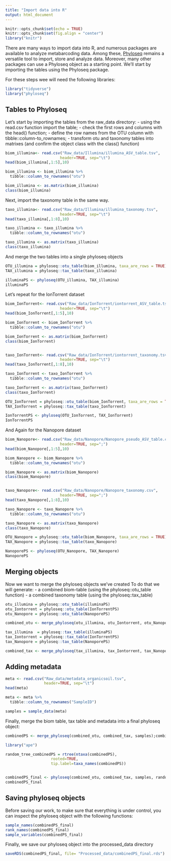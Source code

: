 ```yaml
---
title: "Import data into R"
output: html_document
---
```


```r
knitr::opts_chunk$set(echo = TRUE)
knitr::opts_chunk$set(fig.align = "center")
library("knitr")
```

There are many ways to import data into R, and numerous packages are available to analyze metabarcoding data. Among these, [Phyloseq](http://www.r-project.org) remains a versatile tool to import, store and analyze data. Moreover, many other packages can use a Phyloseq object as a starting point. We'll start by importing the tables using the Phyloseq package. 

For these steps wee will need the following libraries: 

```r
library("tidyverse")
library("phyloseq")
```

Tables to Phyloseq
----
Let's start by importing the tables from the raw_data directory: 
- using the read.csv function import the table;
- check the first rows and columns with the head() function;
- define the row names from the OTU column with tibble::column-to_rownames;
- transform otu and taxonomy tables into matrixes (and confirm the object class with the class() function)

```r
biom_illumina<- read.csv("Raw_data/Illumina/illumina_ASV_table.tsv", 
                        header=TRUE, sep="\t")
head(biom_illumina[,1:5],10)

biom_illumina <- biom_illumina %>%
  tibble::column_to_rownames("otu") 

biom_illumina <- as.matrix(biom_illumina)
class(biom_illumina)
```

Next, import the taxonomy table in the same way.

```r
taxo_illumina<- read.csv("Raw_data/Illumina/illumina_taxonomy.tsv", 
                        header=TRUE, sep="\t")
head(taxo_illumina[,1:8],10)

taxo_illumina <- taxo_illumina %>%
  tibble::column_to_rownames("otu")

taxo_illumina <- as.matrix(taxo_illumina)
class(taxo_illumina) 
```

And merge the two tables into a single phyloseq objects

```r
OTU_illumina = phyloseq::otu_table(biom_illumina, taxa_are_rows = TRUE)
TAX_illumina = phyloseq::tax_table(taxo_illumina)

illuminaPS <- phyloseq(OTU_illumina, TAX_illumina)
illuminaPS
```

Let's repeat for the IonTorrent dataset 

```r
biom_IonTorrent<- read.csv("Raw_data/IonTorrent/iontorrent_ASV_table.tsv", 
                        header=TRUE, sep="\t")
head(biom_IonTorrent[,1:5],10)

biom_IonTorrent <- biom_IonTorrent %>%
  tibble::column_to_rownames("otu")

biom_IonTorrent <- as.matrix(biom_IonTorrent)
class(biom_IonTorrent)


taxo_IonTorrent<- read.csv("Raw_data/IonTorrent/iontorrent_taxonomy.tsv", 
                        header=TRUE, sep="\t")
head(taxo_IonTorrent[,1:8],10)

taxo_IonTorrent <- taxo_IonTorrent %>%
  tibble::column_to_rownames("otu") 

taxo_IonTorrent <- as.matrix(taxo_IonTorrent)
class(taxo_IonTorrent) 

OTU_IonTorrent = phyloseq::otu_table(biom_IonTorrent, taxa_are_rows = TRUE)
TAX_IonTorrent = phyloseq::tax_table(taxo_IonTorrent)

IonTorrentPS <- phyloseq(OTU_IonTorrent, TAX_IonTorrent)
IonTorrentPS
```

And Again for the Nanopore dataset 

```r
biom_Nanopore<- read.csv("Raw_data/Nanopore/Nanopore_pseudo_ASV_table.csv", 
                        header=TRUE, sep=";")
head(biom_Nanopore[,1:5],10)

biom_Nanopore <- biom_Nanopore %>%
  tibble::column_to_rownames("otu")

biom_Nanopore <- as.matrix(biom_Nanopore)
class(biom_Nanopore)


taxo_Nanopore<- read.csv("Raw_data/Nanopore/Nanopore_taxonomy.csv", 
                        header=TRUE, sep=";")
head(taxo_Nanopore[,1:8],10)

taxo_Nanopore <- taxo_Nanopore %>%
  tibble::column_to_rownames("otu") 

taxo_Nanopore <- as.matrix(taxo_Nanopore)
class(taxo_Nanopore) 

OTU_Nanopore = phyloseq::otu_table(biom_Nanopore, taxa_are_rows = TRUE)
TAX_Nanopore = phyloseq::tax_table(taxo_Nanopore)

NanoporePS <- phyloseq(OTU_Nanopore, TAX_Nanopore)
NanoporePS
```


Merging objects
----

Now we want to merge the phyloseq objects we've created
To do that we will generate:
- a combined biom-table (using the phyloseq::otu_table function)
- a combined taxonomy table (using the phyloseq::tax_table)  

```r
otu_illumina = phyloseq::otu_table(illuminaPS)
otu_Iontorrent = phyloseq::otu_table(IonTorrentPS)
otu_Nanopore = phyloseq::otu_table(NanoporePS)

combined_otu <- merge_phyloseq(otu_illumina, otu_Iontorrent, otu_Nanopore)
```


```r
tax_illumina  = phyloseq::tax_table(illuminaPS)
tax_Iontorrent = phyloseq::tax_table(IonTorrentPS)
tax_Nanopore = phyloseq::tax_table(NanoporePS)

combined_tax <- merge_phyloseq(tax_illumina, tax_Iontorrent, tax_Nanopore)
```

Adding metadata 
----



```r
meta <- read.csv("Raw_data/metadata_organicsoil.tsv", 
                 header=TRUE, sep="\t")
head(meta)

meta <- meta %>% 
  tibble::column_to_rownames("SampleID")

samples = sample_data(meta)
```

Finally, merge the biom table, tax table and metadata into a final phyloseq object: 

```r
combinedPS <- merge_phyloseq(combined_otu, combined_tax, samples);combinedPS

```


```r
library("ape")

random_tree_combinedPS = rtree(ntaxa(combinedPS), 
                    rooted=TRUE, 
                    tip.label=taxa_names(combinedPS))


combinedPS_final <- phyloseq(combined_otu, combined_tax, samples, random_tree_combinedPS)
combinedPS_final

```
Saving phyloseq objects
----

Before saving our work, to make sure that everything is under control, you can inspect the phyloseq object with the following functions: 

```r
sample_names(combinedPS_final)
rank_names(combinedPS_final)
sample_variables(combinedPS_final)
```

Finally, we save our phyloseq object into the processed_data directory
```r
saveRDS(combinedPS_final, file= "Processed_data/combinedPS_final.rds")
```
